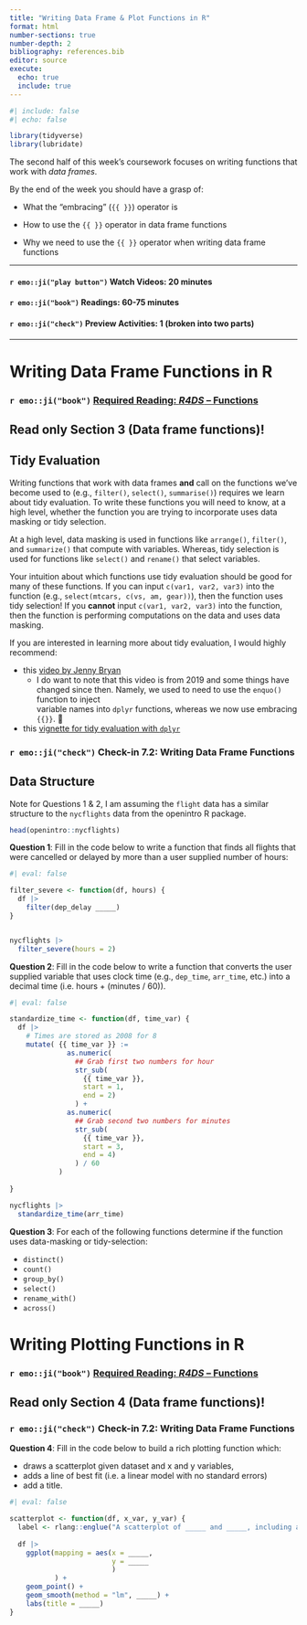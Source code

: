 ```yaml
---
title: "Writing Data Frame & Plot Functions in R"
format: html
number-sections: true
number-depth: 2
bibliography: references.bib
editor: source
execute: 
  echo: true
  include: true
---
```


```r
#| include: false
#| echo: false

library(tidyverse)
library(lubridate)

```

The second half of this week's coursework focuses on writing functions that 
work with *data frames*.

By the end of the week you should have a grasp of:

- What the "embracing" (`{{ }}`) operator is

- How to use the `{{ }}` operator in data frame functions

- Why we need to use the `{{ }}` operator when writing data frame functions

------------------------------------------------------------------------

#### `r emo::ji("play button")` Watch Videos: 20 minutes

#### `r emo::ji("book")` Readings: 60-75 minutes

#### `r emo::ji("check")` Preview Activities: 1 (broken into two parts)

------------------------------------------------------------------------

# Writing Data Frame Functions in R

### `r emo::ji("book")` [Required Reading: *R4DS* -- Functions](https://r4ds.hadley.nz/functions#data-frame-functions)

::: {.callout-caution}
# Read only Section 3 (Data frame functions)! 
::: 

## Tidy Evaluation

Writing functions that work with data frames **and** call on the functions we've
become used to (e.g., `filter()`, `select()`, `summarise()`) requires we learn 
about tidy evaluation. To write these functions you will need to know, at a 
high level, whether the function you are trying to incorporate uses data 
masking or tidy selection. 

At a high level, data masking is used in functions like `arrange()`, `filter()`,
and `summarize()` that compute with variables. Whereas, tidy selection is used
for functions like `select()` and `rename()` that select variables.

Your intuition about which functions use tidy evaluation should be good for many
of these functions. If you can input `c(var1, var2, var3)` into the function
(e.g., `select(mtcars, c(vs, am, gear))`), then the function uses tidy
selection! If you **cannot** input `c(var1, var2, var3)` into the function, 
then the function is performing computations on the data and uses data masking. 

If you are interested in learning more about tidy evaluation, I would highly 
recommend:

- this [video by Jenny Bryan](https://youtu.be/2BXPLnLMTYo?si=ry4tHOD77DWagvxn)
  + I do want to note that this video is from 2019 and some things have changed 
  since then. Namely, we used to need to use the `enquo()` function to inject  
  variable names into `dplyr` functions, whereas we now use embracing `{{}}`. 🤗
- this [vignette for tidy evaluation with `dplyr`](https://dplyr.tidyverse.org/articles/programming.html#:~:text=arrange()%20%2C%20count()%20%2C%20filter,my_variable%20not%20df%24my_variable%20)

### `r emo::ji("check")` **Check-in 7.2: Writing Data Frame Functions**

::: {.callout-note}
# Data Structure

Note for Questions 1 & 2, I am assuming the `flight` data has a similar 
structure to the `nycflights` data from the openintro R package.

```r
head(openintro::nycflights)
```
:::

**Question 1**: Fill in the code below to write a function that finds all
flights that were cancelled or delayed by more than a user supplied number of 
hours:

```r
#| eval: false

filter_severe <- function(df, hours) { 
  df |> 
    filter(dep_delay _____)
}


nycflights |> 
  filter_severe(hours = 2)
```




**Question 2**: Fill in the code below to write a function that converts the
user supplied variable that uses clock time (e.g., `dep_time`, `arr_time`, etc.)
into a decimal time (i.e. hours + (minutes / 60)).

```r
#| eval: false

standardize_time <- function(df, time_var) {
  df |> 
    # Times are stored as 2008 for 8
    mutate( {{ time_var }} := 
              as.numeric(
                ## Grab first two numbers for hour
                str_sub(
                  {{ time_var }}, 
                  start = 1, 
                  end = 2)
                ) +  
              as.numeric(
                ## Grab second two numbers for minutes
                str_sub(
                  {{ time_var }}, 
                  start = 3, 
                  end = 4)
                ) / 60
            )
  
}

nycflights |> 
  standardize_time(arr_time)
```

**Question 3**: For each of the following functions determine if the function 
uses data-masking or tidy-selection:

- `distinct()`
- `count()`
- `group_by()` 
- `select()`
- `rename_with()`
- `across()`

# Writing Plotting Functions in R

### `r emo::ji("book")` [Required Reading: *R4DS* -- Functions](https://r4ds.hadley.nz/functions#plot-functions)

::: {.callout-caution}
# Read only Section 4 (Data frame functions)! 
::: 

### `r emo::ji("check")` **Check-in 7.2: Writing Data Frame Functions**

**Question 4**: Fill in the code below to build a rich plotting function which:

- draws a scatterplot given dataset and x and y variables, 
- adds a line of best fit (i.e. a linear model with no standard errors)
- add a title.

```r
#| eval: false

scatterplot <- function(df, x_var, y_var) {
  label <- rlang::englue("A scatterplot of _____ and _____, including a line of best fit.")
  
  df |> 
    ggplot(mapping = aes(x = _____, 
                         y = _____
                         )
           ) + 
    geom_point() + 
    geom_smooth(method = "lm", _____) +
    labs(title = _____)
}
```

